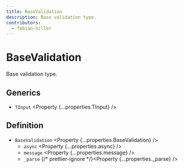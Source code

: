 ```yaml
---
title: BaseValidation
description: Base validation type.
contributors:
  - fabian-hiller
---
```



# BaseValidation

Base validation type.

## Generics

- `TInput` <Property {...properties.TInput} />

## Definition

- `BaseValidation` <Property {...properties.BaseValidation} />
  - `async` <Property {...properties.async} />
  - `message` <Property {...properties.message} />
  - `_parse` {/* prettier-ignore */}<Property {...properties._parse} />
